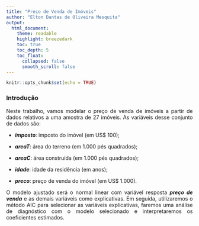 ```yaml
---
title: "Preço de Venda de Imóveis"
author: "Elton Dantas de Oliveira Mesquita"
output:
  html_document:
    theme: readable
    highlight: breezedark
    toc: true
    toc_depth: 5
    toc_float:
      collapsed: false
      smooth_scroll: false
---
```


```{=html}
<style> body {text-align: justify} </style>
```
```r
knitr::opts_chunk$set(echo = TRUE)
```

### Introdução

Neste trabalho, vamos modelar o preço de venda de imóveis a partir de dados relativos a uma amostra de 27 imóveis. As variáveis desse conjunto de dados são:

-   ***imposto***: imposto do imóvel (em US\$ 100);

-   ***areaT***: área do terreno (em 1.000 pés quadrados);

-   ***areaC***: área construída (em 1.000 pés quadrados);

-   ***idade***: idade da residência (em anos);

-   ***preco***: preço de venda do imóvel (em US\$ 1.000).

O modelo ajustado será o normal linear com variável resposta ***preço de venda*** e as demais variáveis como explicativas. Em seguida, utilizaremos o método AIC para selecionar as variáveis explicativas, faremos uma análise de diagnóstico com o modelo selecionado e interpretaremos os coeficientes estimados.
